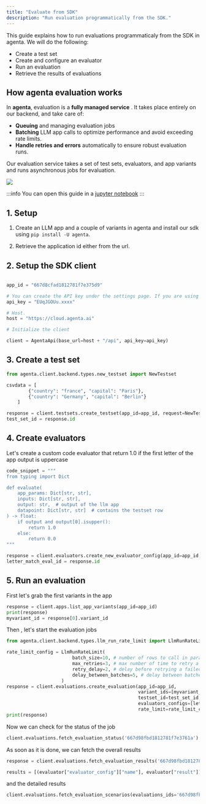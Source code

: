 ```yaml
---
title: "Evaluate from SDK"
description: "Run evaluation programmatically from the SDK."
---
```


This guide explains how to run evaluations programmaticaly from the SDK in agenta. We will do the following:

- Create a test set
- Create and configure an evaluator
- Run an evaluation
- Retrieve the results of evaluations

## How agenta evaluation works

In **agenta**, evaluation is a **fully managed service** . It takes place entirely on our backend, and take care of:

- **Queuing** and managing evaluation jobs
- **Batching** LLM app calls to optimize performance and avoid exceeding rate limits.
- **Handle retries and errors** automatically to ensure robust evaluation runs.

Our evaluation service takes a set of test sets, evaluators, and app variants and runs asynchronous jobs for evaluation.

<img src="/images/evaluation/evaluation-sdk-fig.png" />

:::info
You can open this guide in a [jupyter notebook](https://github.com/Agenta-AI/agenta/blob/main/cookbook/evaluations_with_sdk.ipynb)
:::

## 1. Setup

1. Create an LLM app and a couple of variants in agenta and install our sdk using `pip install -U agenta`.

2. Retrieve the application id either from the url.

## 2. Setup the SDK client

```python

app_id = "667d8cfad1812781f7e375d9"

# You can create the API key under the settings page. If you are using the OSS version, you should keep this as an empty string
api_key = "EUqJGOUu.xxxx"

# Host.
host = "https://cloud.agenta.ai"

# Initialize the client

client = AgentaApi(base_url=host + "/api", api_key=api_key)
```

## 3. Create a test set

```python
from agenta.client.backend.types.new_testset import NewTestset

csvdata = [
        {"country": "france", "capital": "Paris"},
        {"country": "Germany", "capital": "Berlin"}
    ]

response = client.testsets.create_testset(app_id=app_id, request=NewTestset(name="test set", csvdata=csvdata))
test_set_id = response.id

```

## 4. Create evaluators

Let's create a custom code evaluator that return 1.0 if the first letter of the app output is uppercase

```python
code_snippet = """
from typing import Dict

def evaluate(
    app_params: Dict[str, str],
    inputs: Dict[str, str],
    output: str,  # output of the llm app
    datapoint: Dict[str, str]  # contains the testset row
) -> float:
    if output and output[0].isupper():
        return 1.0
    else:
        return 0.0
"""

response = client.evaluators.create_new_evaluator_config(app_id=app_id, name="capital_letter_evaluator", evaluator_key="auto_custom_code_run", settings_values={"code": code_snippet})
letter_match_eval_id = response.id
```

## 5. Run an evaluation

First let's grab the first variants in the app

```python
response = client.apps.list_app_variants(app_id=app_id)
print(response)
myvariant_id = response[0].variant_id
```

Then , let's start the evaluation jobs

```python
from agenta.client.backend.types.llm_run_rate_limit import LlmRunRateLimit

rate_limit_config = LlmRunRateLimit(
                        batch_size=10, # number of rows to call in parallel
                        max_retries=3, # max number of time to retry a failed llm call
                        retry_delay=2, # delay before retrying a failed llm call
                        delay_between_batches=5, # delay between batches
                    )
response = client.evaluations.create_evaluation(app_id=app_id,
                                                variant_ids=[myvariant_id],
                                                testset_id=test_set_id,
                                                evaluators_configs=[letter_match_eval_id],
                                                rate_limit=rate_limit_config)
print(response)
```

Now we can check for the status of the job

```python
client.evaluations.fetch_evaluation_status('667d98fbd1812781f7e3761a')
```

As soon as it is done, we can fetch the overall results

```python
response = client.evaluations.fetch_evaluation_results('667d98fbd1812781f7e3761a')

results = [(evaluator["evaluator_config"]["name"], evaluator["result"]) for evaluator in response["results"]]
```

and the detailed results

```python
client.evaluations.fetch_evaluation_scenarios(evaluations_ids='667d98fbd1812781f7e3761a')
```
